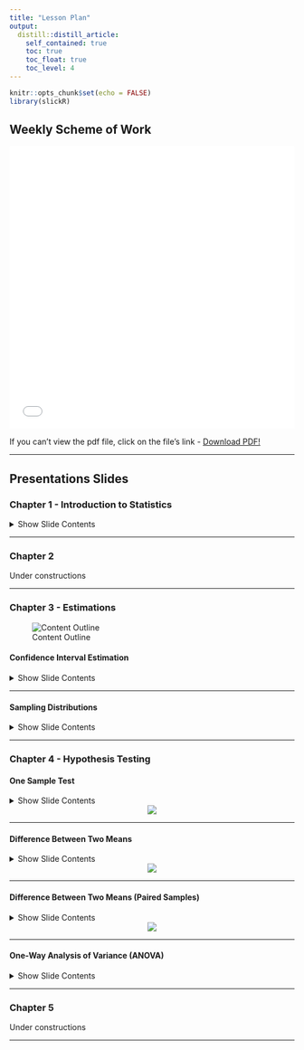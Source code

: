 ```yaml
---
title: "Lesson Plan"
output: 
  distill::distill_article:
    self_contained: true
    toc: true
    toc_float: true
    toc_level: 4
---
```


```r
knitr::opts_chunk$set(echo = FALSE)
library(slickR)
```

## Weekly Scheme of Work  

<embed src="files//Scheme of Work 20224.pdf" type="application/pdf" width="100%" height="500px" />

If you can't view the pdf file, click on the file's link - <a href="files//Scheme of Work 20224.pdf"> Download PDF!</a>  

<!-- ### Session 20214   -->

<!-- ```{r} -->
<!-- slickR::slickR( -->
<!--     list.files("./images/sow/",full.names = TRUE,pattern = 'jpg'), -->
<!--     height = 700, -->
<!--     width = '95%') -->
<!-- ```   -->

<!-- <aside> -->
<!-- [Download - Scheme of Work](./files/Scheme of Work 20224.pdf) -->
<!-- </aside> -->

***  

## Presentations Slides  

### Chapter 1 - Introduction to Statistics\  

<details><summary>Show Slide Contents</summary>
<center>
<embed src="files/slides/Unit 1 Introduction to Statistics.pdf" type="application/pdf" width="100%" height="500px" />
<p>
If you can't view the pdf file, click on the file's link - <a href="files/slides/Unit 1 Introduction to Statistics.pdf"> Download PDF!</a>
</p>
</center>
</details>

<!-- ```{r} -->
<!-- slickR::slickR( -->
<!--     list.files("./files/slides/Unit 1 Introduction to Statistics/",full.names = TRUE,pattern = 'jpg'), -->
<!--     height = 400, -->
<!--     width = '95%') -->
<!-- ```   -->

<!-- <aside> -->
<!-- [Download - Unit 1 Introduction to Statistics](./files/slides/Unit 1 Introduction to Statistics.pdf) -->
<!-- </aside> -->

***  

### Chapter 2  

Under constructions  

***  

### Chapter 3 - Estimations  

![Content Outline](images/Summary Outline Chapter 3 Estimation.png)

#### Confidence Interval Estimation  

<details><summary>Show Slide Contents</summary>
<center>
<embed src="files/slides/Unit 3 - Estimations - Confidence Interval Estimation.pdf" type="application/pdf" width="100%" height="500px" />
<p>
If you can't view the pdf file, click on the file's link - <a href="files/slides/Unit 3 - Estimations - Confidence Interval Estimation.pdf"> Download PDF!</a>
</p>
</center>
</details>

<!-- ```{r} -->
<!-- slickR::slickR( -->
<!--     list.files("./files/slides/Unit 3 Estimation 1/",full.names = TRUE,pattern = 'jpg'), -->
<!--     height = 400, -->
<!--     width = '95%') -->
<!-- ```   -->

<!-- <aside> -->
<!-- [Download - Unit 3 - Estimations - Confidence Interval Estimation](./files/slides/Unit 3 - Estimations - Confidence Interval Estimation.pdf) -->
<!-- </aside> -->

***  

#### Sampling Distributions  

<details><summary>Show Slide Contents</summary>
<center>
<embed src="files/slides/Unit 3 - Estimations - Sampling Distributions.pdf" type="application/pdf" width="100%" height="500px" />
<p>
If you can't view the pdf file, click on the file's link - <a href="files/slides/Unit 3 - Estimations - Sampling Distributions.pdf"> Download PDF!</a>
</p>
</center>
</details>

<!-- ```{r} -->
<!-- slickR::slickR( -->
<!--     list.files("./files/slides/Unit 3 Estimation 2/",full.names = TRUE,pattern = 'jpg'), -->
<!--     height = 400, -->
<!--     width = '95%') -->
<!-- ``` -->

<!-- <aside> -->
<!-- [Download - Unit 3 - Estimations - Sampling Distributions](./files/slides/Unit 3 - Estimations - Sampling Distributions.pdf) -->
<!-- </aside> -->

***  

### Chapter 4 - Hypothesis Testing  

#### One Sample Test  

<details><summary>Show Slide Contents</summary>
<center>
<embed src="files/slides/Unit 4 - Hypothesis Testing 1.pdf" type="application/pdf" width="100%" height="500px" />
<p>
If you can't view the pdf file, click on the file's link - <a href="files/slides/Unit 4 - Hypothesis Testing 1.pdf"> Download PDF!</a>
</p>
</center>
</details>

<!-- ```{r} -->
<!-- slickR::slickR( -->
<!--     list.files("./files/slides/Chapter 4 Hypothesis Testing 1/",full.names = TRUE,pattern = 'jpg'), -->
<!--     height = 400, -->
<!--     width = '95%') -->
<!-- ``` -->

<center>
![](files/slides/Table1.jpg)
</center>

<!-- <aside> -->
<!-- [Download - Chapter 4 HYPOTHESIS TESTING 1](./files/slides/Unit 4 - Hypothesis Testing 1.pdf) -->
<!-- </aside> -->

***  

#### Difference Between Two Means  

<details><summary>Show Slide Contents</summary>
<center>
<embed src="files/slides/Chapter 4 HYPOTHESIS TESTING 2.pdf" type="application/pdf" width="100%" height="500px" />
<p>
If you can't view the pdf file, click on the file's link - <a href="files/slides/Chapter 4 HYPOTHESIS TESTING 2.pdf"> Download PDF!</a>
</p>
</center>
</details>

<!-- ```{r} -->
<!-- slickR::slickR( -->
<!--     list.files("./files/slides/Chapter 4 Hypothesis Testing 2/",full.names = TRUE,pattern = 'jpg'), -->
<!--     height = 400, -->
<!--     width = '95%') -->
<!-- ``` -->

<center>
![](files/slides/Table2.jpg)
</center>

<!-- <aside> -->
<!-- [Download - Chapter 4 HYPOTHESIS TESTING 2](./files/slides/Chapter 4 HYPOTHESIS TESTING 2.pdf) -->
<!-- </aside> -->

***  

#### Difference Between Two Means (Paired Samples)  

<details><summary>Show Slide Contents</summary>
<center>
<embed src="files/slides/Chapter 4 HYPOTHESIS TESTING 3.pdf" type="application/pdf" width="100%" height="500px" />
<p>
If you can't view the pdf file, click on the file's link - <a href="files/slides/Chapter 4 HYPOTHESIS TESTING 3.pdf"> Download PDF!</a>
</p>
</center>
</details>

<!-- ```{r} -->
<!-- slickR::slickR( -->
<!--     list.files("./files/slides/Chapter 4 Hypothesis Testing 3/",full.names = TRUE,pattern = 'jpg'), -->
<!--     height = 400, -->
<!--     width = '95%') -->
<!-- ```   -->

<center>
![](files/slides/Table3.jpg)
</center>

<!-- <aside> -->
<!-- [Download - Chapter 4 HYPOTHESIS TESTING 3](./files/slides/Chapter 4 HYPOTHESIS TESTING 3.pdf) -->
<!-- </aside> -->

***

#### One-Way Analysis of Variance (ANOVA)  

<details><summary>Show Slide Contents</summary>
<center>
<embed src="files/slides/Chapter 4 ANOVA.pdf" type="application/pdf" width="100%" height="500px" />
<p>
If you can't view the pdf file, click on the file's link - <a href="files/slides/Chapter 4 ANOVA.pdf"> Download PDF!</a>
</p>
</center>
</details>

<!-- ```{r} -->
<!-- slickR::slickR( -->
<!--     list.files("./files/slides/Chapter 4 ANOVA/",full.names = TRUE,pattern = 'jpg'), -->
<!--     height = 400, -->
<!--     width = '95%') -->
<!-- ``` -->

<!-- <aside> -->
<!-- [Download - Chapter 4 ANOVA](./files/slides/Chapter 4 ANOVA.pdf) -->
<!-- </aside> -->

***  

### Chapter 5  

Under constructions  

***